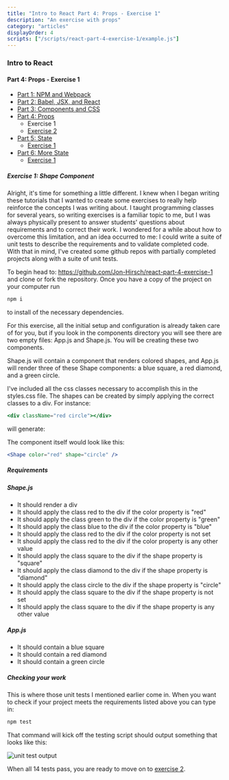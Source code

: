 ```yaml
---
title: "Intro to React Part 4: Props - Exercise 1"
description: "An exercise with props"
category: "articles"
displayOrder: 4
scripts: ["/scripts/react-part-4-exercise-1/example.js"]
---
```


### Intro to React

#### Part 4: Props - Exercise 1

- [Part 1: NPM and Webpack](/articles/react-part-1-npm-and-webpack)
- [Part 2: Babel, JSX, and React](/articles/react-part-2-babel-jsx-and-react)
- [Part 3: Components and CSS](/articles/react-part-3-components-and-css)
- [Part 4: Props](/articles/react-part-4-props)
  - Exercise 1
  - [Exercise 2](/articles/react-part-4-exercise-2)
- [Part 5: State](/articles/react-part-5-state)
  - [Exercise 1](/articles/react-part-5-exercise-1)
- [Part 6: More State](/articles/react-part-6-more-state)
  - [Exercise 1](/articles/react-part-6-exercise-1)

##### Exercise 1: Shape Component

Alright, it's time for something a little different. I knew when I began writing these tutorials
that I wanted to create some exercises to really help reinforce the concepts I was writing about.
I taught programming classes for several years, so writing exercises is a familiar topic to me,
but I was always physically present to answer students' questions about requirements and to correct
their work. I wondered for a while about how to overcome this limitation, and an idea occurred to
me: I could write a suite of unit tests to describe the requirements and to validate completed code.
With that in mind, I've created some github repos with partially completed projects along with a suite
of unit tests.

To begin head to: https://github.com/Jon-Hirsch/react-part-4-exercise-1 and clone or fork the repository.
Once you have a copy of the project on your computer run

```bash
npm i
```

to install of the necessary dependencies.

For this exercise, all the initial setup and configuration is already taken care of for you,
but if you look in the components directory you will see there are two empty files: App.js and Shape.js.
You will be creating these two components.

Shape.js will contain a component that renders colored shapes, and App.js will render three of these Shape
components: a blue square, a red diamond, and a green circle.

<div id="app"></div>

I've included all the css classes necessary to accomplish this in the styles.css file. The shapes can be
created by simply applying the correct classes to a div. For instance:

```jsx
<div className="red circle"></div>
```

will generate:

<div id="example1"></div>

The component itself would look like this:

```jsx
<Shape color="red" shape="circle" />
```

##### Requirements

##### Shape.js

- It should render a div
- It should apply the class red to the div if the color property is "red"
- It should apply the class green to the div if the color property is "green"
- It should apply the class blue to the div if the color property is "blue"
- It should apply the class red to the div if the color property is not set
- It should apply the class red to the div if the color property is any other value
- It should apply the class square to the div if the shape property is "square"
- It should apply the class diamond to the div if the shape property is "diamond"
- It should apply the class circle to the div if the shape property is "circle"
- It should apply the class square to the div if the shape property is not set
- It should apply the class square to the div if the shape property is any other value

##### App.js

- It should contain a blue square
- It should contain a red diamond
- It should contain a green circle

##### Checking your work

This is where those unit tests I mentioned earlier come in. When you want to check if
your project meets the requirements listed above you can type in:

```bash
npm test
```

That command will kick off the testing script should output something that looks like this:

<img alt="unit test output" src="/images/react-part-4-exercise-1/tests.png" />

When all 14 tests pass, you are ready to move on to [exercise 2](/articles/react-part-4-exercise-2).

